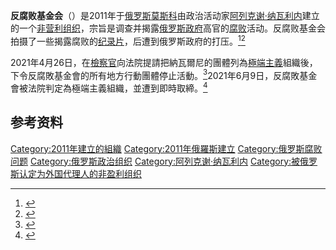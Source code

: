 {{NoteTA
|1=zh-hans:纳瓦利内;zh-hant:納瓦爾尼;zh-tw:納瓦尼;
}}
{{Infobox organization
| image               = 
| formation           = 2011年9月9日
| founder             = [[阿列克谢·阿纳托利耶维奇·纳瓦利内|阿列克谢·阿纳托利耶维奇·纳瓦利内]]
| type                = 非政府组织
| status              = 非商业基金会
| purpose             = 打击{{tsl|en|corruption in Russia|俄罗斯腐败问题|腐败现象}}
| headquarters        = {{RUS}}[[莫斯科|莫斯科]]
| name                = 反腐败基金会
| native_name         = Фонд борьбы с коррупцией
| native_name_lang    = ru
| leader_title        = 主任
| leader_name         = {{link-ru|伊万·兹达诺夫|Жданов, Иван Юрьевич}}
| size                = 
| msize               = 300px
| abbreviation        = ФБК、FBK
| num_staff           = 41<ref>{{Cite web|title=Сотрудники|trans-title=Staff|url=https://fbk.info/team|deadurl=no|access-date=2021-01-21|website=fbk.info|language=ru|archive-date=2020-12-30|archive-url=https://web.archive.org/web/20201230162140/https://fbk.info/team}}</ref>
| website             = {{URL|1=fbk.info/?lang=en|2=官方网站}}
}}

'''反腐败基金会'''（{{lang-ru|Фонд борьбы с коррупцией}}）是2011年于[[俄罗斯|俄罗斯]][[莫斯科|莫斯科]]由政治活动家[[阿列克谢·纳瓦利内|阿列克谢·纳瓦利内]]建立的一个[[非营利组织|非营利组织]]，宗旨是调查并揭露[[俄罗斯政府|俄罗斯政府]]高官的[[腐败|腐败]]活动。反腐败基金会拍摄了一些揭露腐败的[[纪录片|纪录片]]，后遭到俄罗斯政府的打压。<ref>{{cite web |script-title=Соратник Навального: "Любое реальное расследование приведет к тому, что они выйдут на самих себя" |trans-title=Companion of Navalny: "Any real investigation will lead to the fact that they come out on themselves." |url=https://www.bbc.com/russian/features-53958077 |website=BBC News Русская служба |accessdate=2021-01-27 |language=ru |date=2020-08-29 |archive-date=2021-02-06 |archive-url=https://web.archive.org/web/20210206063800/https://www.bbc.com/russian/features-53958077 |dead-url=no }}</ref><ref>{{Cite web|title=普京的“孩子们”⑮｜纳瓦利内：高调反腐的反对派领导人|url=https://www.thepaper.cn/newsDetail_forward_9612895|access-date=2021-06-07|author=冯玉军，周楚人|date=2020-10-19|work=[[澎湃新闻|澎湃新闻]]|language=zh|archive-date=2021-06-07|archive-url=https://web.archive.org/web/20210607004651/https://www.thepaper.cn/newsDetail_forward_9612895|dead-url=no}}</ref>

2021年4月26日，在[[檢察官|檢察官]]向法院提請把納瓦爾尼的團體列為[[極端主義|極端主義]]組織後，{{le|莫斯科市法院|Moscow City Court}}下令反腐敗基金會的所有地方行動團體停止活動。<ref>{{cite news|url=https://www.dw.com/en/russia-suspends-activities-of-alexei-navalnys-campaign-groups/a-57335053|title=Russia suspends activities of Alexei Navalny's campaign groups|publisher=[[德国之声|德国之声]]|date=2021-04-26|language=en|accessdate=2021-04-26|archive-date=2021-05-06|archive-url=https://web.archive.org/web/20210506120054/https://www.dw.com/en/russia-suspends-activities-of-alexei-navalnys-campaign-groups/a-57335053|dead-url=no}}</ref>2021年6月9日，反腐敗基金會被法院判定為極端主義組織，並遭到即時取締。<ref>{{cite news |url=https://www.bbc.com/news/world-europe-57422346 |title=Alexei Navalny: Moscow court outlaws 'extremist' organisations |publisher=BBC |date=2021-06-10 |accessdate=2021-06-10 |archive-date=2021-06-23 |archive-url=https://web.archive.org/web/20210623180923/https://www.bbc.com/news/world-europe-57422346 |dead-url=no }}</ref>

== 参考资料 ==
{{reflist}}

[[Category:2011年建立的組織|Category:2011年建立的組織]]
[[Category:2011年俄羅斯建立|Category:2011年俄羅斯建立]]
[[Category:俄罗斯腐败问题|Category:俄罗斯腐败问题]]
[[Category:俄罗斯政治组织|Category:俄罗斯政治组织]]
[[Category:阿列克谢·纳瓦利内|Category:阿列克谢·纳瓦利内]]
[[Category:被俄罗斯认定为外国代理人的非盈利组织|Category:被俄罗斯认定为外国代理人的非盈利组织]]